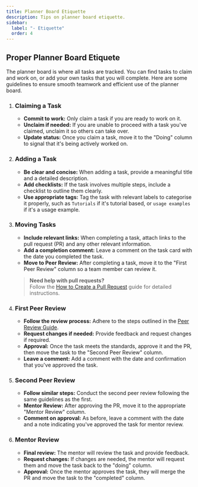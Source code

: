 ```yaml
---
title: Planner Board Etiquette
description: Tips on planner board etiquette.
sidebar:
  label: "- Etiquette"
  order: 4
---
```



## Proper Planner Board Etiquete

The planner board is where all tasks are tracked. You can find tasks to claim and work on, or add
your own tasks that you will complete. Here are some guidelines to ensure smooth teamwork and
efficient use of the planner board.

<Steps>

1. ### Claiming a Task

   - **Commit to work:** Only claim a task if you are ready to work on it.
   - **Unclaim if needed:** If you are unable to proceed with a task you've claimed, unclaim it so
     others can take over.
   - **Update status:** Once you claim a task, move it to the "Doing" column to signal that it's
     being actively worked on.

2. ### Adding a Task

   - **Be clear and concise:** When adding a task, provide a meaningful title and a detailed
     description.
   - **Add checklists:** If the task involves multiple steps, include a checklist to outline them
     clearly.
   - **Use appropriate tags:** Tag the task with relevant labels to categorise it properly, such as
     `Tutorials` if it's tutorial based, or `usage examples` if it's a usage example.

3. ### Moving Tasks

   - **Include relevant links:** When completing a task, attach links to the pull request (PR) and
     any other relevant information.
   - **Add a completion comment:** Leave a comment on the task card with the date you completed the
     task.
   - **Move to Peer Review:** After completing a task, move it to the "First Peer Review" column so
     a team member can review it.

   > **Need help with pull requests?**  
   > Follow the
   > [How to Create a Pull Request](/products/splashkit/04-pull-request)
   > guide for detailed instructions.

4. ### First Peer Review

   - **Follow the review process:** Adhere to the steps outlined in the
     [Peer Review Guide](/products/splashkit/06-peer-review).
   - **Request changes if needed:** Provide feedback and request changes if required.
   - **Approval:** Once the task meets the standards, approve it and the PR, then move the task to
     the "Second Peer Review" column.
   - **Leave a comment:** Add a comment with the date and confirmation that you've approved the
     task.

5. ### Second Peer Review

   - **Follow similar steps:** Conduct the second peer review following the same guidelines as the
     first.
   - **Mentor Review:** After approving the PR, move it to the appropriate "Mentor Review" column.
   - **Comment on approval:** As before, leave a comment with the date and a note indicating you've
     approved the task for mentor review.

6. ### Mentor Review

   - **Final review:** The mentor will review the task and provide feedback.
   - **Request changes:** If changes are needed, the mentor will request them and move the task back
     to the "doing" column.
   - **Approval:** Once the mentor approves the task, they will merge the PR and move the task to
     the "completed" column.

</Steps>

